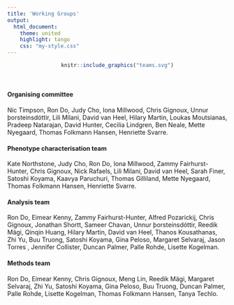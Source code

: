 ```yaml
---
title: 'Working Groups'
output: 
  html_document:
    theme: united
    highlight: tango
    css: "my-style.css"
---
```


<div class="well">
<center>
```r
knitr::include_graphics("teams.svg")
```
</center>
<br>

#### Organising committee

Nic Timpson, 
Ron Do, 
Judy Cho, 
Iona Millwood, 
Chris Gignoux, 
Unnur þorsteinsdóttir, 
Lili Milani, 
David van Heel, 
Hilary Martin, 
Loukas Moutsianas, 
Pradeep Natarajan, 
David Hunter, 
Cecilia Lindgren, 
Ben Neale, 
Mette Nyegaard, 
Thomas Folkmann Hansen, 
Henriette Svarre.

#### Phenotype characterisation team
Kate Northstone, 
Judy Cho, 
Ron Do, 
Iona Millwood, 
Zammy Fairhurst-Hunter, 
Chris Gignoux, 
Nick Rafaels, 
Lili Milani, 
David van Heel, 
Sarah Finer, 
Satoshi Koyama, 
Kaavya Paruchuri, 
Thomas Gilliland, 
Mette Nyegaard, 
Thomas Folkmann Hansen, 
Henriette Svarre.

#### Analysis team

Ron Do, 
Eimear Kenny, 
Zammy Fairhurst-Hunter, 
Alfred Pozarickij, 
Chris Gignoux, 
Jonathan Shortt, 
Sameer Chavan, 
Unnur þorsteinsdóttir, 
Reedik Mägi, 
Qinqin Huang, 
Hilary Martin, 
David van Heel, 
Thanos Kousathanas, 
Zhi Yu, 
Buu Truong, 
Satoshi Koyama, 
Gina Peloso, 
Margaret Selvaraj, 
Jason Torres , 
Jennifer Collister, 
Duncan Palmer, 
Palle Rohde, 
Lisette Kogelman.

#### Methods team

Ron Do, 
Eimear Kenny, 
Chris Gignoux, 
Meng Lin, 
Reedik Mägi, 
Margaret Selvaraj, 
Zhi Yu, 
Satoshi Koyama, 
Gina Peloso, 
Buu Truong, 
Duncan Palmer, 
Palle Rohde, 
Lisette Kogelman, 
Thomas Folkmann Hansen, 
Tanya Techlo.

</div>
